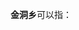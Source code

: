'''金洞乡'''可以指：
{{PRC admin/disambig|50/01/14/253/000|51/08/02/201/000|62/12/28/212/000}}
{{disambig|cat=三字中国乡名消歧义}}